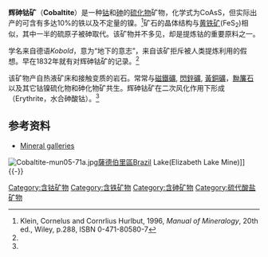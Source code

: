 {{Infobox mineral
| name        = 辉砷钴矿
| category    = 硫化物矿物
| boxwidth    = 
| boxbgcolor  = 
| image       = Koboltglans.jpg
| imagesize   = 
| caption     = 瑞典产的辉砷钴矿
| formula     = CoAsS
| molweight   = 
| strunz      = 2.EB.25
| system      = [[正交晶系|正交晶系]]
| class       = Pyramidal (mm2) <br/><small>([[赫尔曼–莫甘记号|H-M记号]]相同)</small>
| symmetry    = ''Pc2''<sub>1</sub>b
| unit cell   = a = 5.582 Å, <br/>b = 5.582 Å, <br/>c = 5.582 Å; Z = 4
| color       = 带红色光泽的银色，带紫色光泽的钢灰色至黑色
| habit       = 颗粒状至大块状，很罕见条纹状晶体，假立方体
| twinning    = [111]面生长假立方体和条纹
| cleavage    = {001}完全解理
| fracture    = 不均匀
| tenacity    = 脆
| mohs        = 5.5
| luster      = 金属光泽
| refractive  = 
| opticalprop = 
| birefringence = 
| pleochroism = 
| streak      = 灰黑色
| gravity     = 
| density     = 6.33 g/cm³
| melt        = 
| fusibility  = 
| diagnostic  = 
| solubility  = 
| diaphaneity = 不透明
| other       = 
| references  = <ref>[https://www.mineralienatlas.de/lexikon/index.php/MineralData?mineral=Cobaltite Mineralienatlas]</ref><ref name=Handbook>http://rruff.geo.arizona.edu/doclib/hom/cobaltite.pdf Mineral Handbook</ref><ref name=Webmin>http://webmineral.com/data/Cobaltite.shtml Webmineral data</ref>
}}
'''辉砷钴矿'''（'''Cobaltite'''）是一种[[钴|钴]]和[[砷|砷]]的[[硫化物|硫化物]]矿物，化学式为CoAsS，但实际出产的可含有多达10%的铁以及不定量的镍。<ref name=Klein>Klein, Cornelus and Cornrlius Hurlbut, 1996, ''Manual of Mineralogy'', 20th ed., Wiley, p.288, ISBN 0-471-80580-7</ref>矿石的晶体结构与[[黄铁矿|黄铁矿]](FeS<sub>2</sub>)相似，其中一半的硫原子被砷取代。该矿物并不多见，却是提炼钴的重要原料之一。

学名来自德语''Kobold''，意为“地下的意志”，来自该矿拒斥被人类提炼利用的假想。早在1832年就有对辉砷钴矿的记录。<ref name=Webmin/>

该矿物产自热液矿床和接触变质的岩石。常常与[[磁鐵礦|磁鐵礦]], [[閃鋅礦|閃鋅礦]], [[黃銅礦|黃銅礦]]，[[黝簾石|黝簾石]]以及其它钴镍硫化物和砷化物矿共生。辉砷钴矿在二次风化作用下形成{{en-link|钴华|Erythrite}}（Erythrite，水合砷酸钴）。<ref name=Handbook/>
==参考资料==
{{Reflist}}
*[https://web.archive.org/web/20050305132356/http://mineral.galleries.com/minerals/sulfides/cobaltit/cobaltit.htm Mineral galleries]

[[File:Cobaltite-mun05-71a.jpg|thumb]][[薩德伯里區|薩德伯里區]]Brazil Lake(Elizabeth Lake Mine)]]
{{-}}
{{commons category|Cobaltite}}
[[Category:含钴矿物|Category:含钴矿物]]
[[Category:含铁矿物|Category:含铁矿物]]
[[Category:含砷矿物|Category:含砷矿物]]
[[Category:硫代酸盐矿物|Category:硫代酸盐矿物]]
